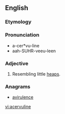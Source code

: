 ==English==

===Etymology===
{{etyl|la}}

===Pronunciation===
* a-cer*vu-line
* aah-SUHR-veeu-leen

===Adjective===
{{en-adj|-}}

# Resembling little [[heap]]s.

===Anagrams===
* [[avirulence#English|avirulence]]


[[vi:acervuline]]